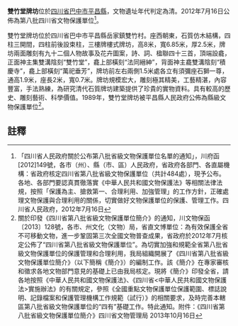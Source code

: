 {{msg:四川省文物保護單位
|名稱 = 雙竹堂牌坊
|編號 = 268
|圖片 = 
|級別 = S8
|分類 = 
|時代 = [[清代|清代]]
|地点 = [[四川省|四川省]][[巴中市|巴中市]][[平昌縣|平昌縣]]
|坐標 =
|登錄 = 2012年7月16日
}}
'''雙竹堂牌坊'''位於[[四川省|四川省]][[巴中市|巴中市]][[平昌縣|平昌縣]]，文物遺址年代判定為清。2012年7月16日公佈為第八批四川省文物保護單位<ref>「四川省人民政府關於公布第八批省級文物保護單位名單的通知」，川府函[2012]149號，各市（州）、縣（市、區）人民政府，省政府各部門、各直屬機構：省政府核定四川省第八批省級文物保護單位（共計484處），現予公布。各地、各部門要認真貫徹落實《中華人民共和國文物保護法》等相關法律法規，按照「保護為主、搶救第一、合理利用、加強管理」的工作方針，正確處理文物保護與合理利用的關係，切實做好文物保護單位的保護、管理工作。四川省人民政府，2012年7月16日</ref>。

雙竹堂牌坊位於四川省巴中市平昌縣岳家鎮雙竹村。座西朝東，石質仿木結構，四柱三開間，四柱前後設束柱，三樓牌樓式牌坊，高8米，寬6.85米，厚2.5米，牌坊兩面雕刻有九十二個人物故事及花卉圖案，詩、詞、楹聯四十三首，頂端設龕，正面神主集雙溝陰刻“雙竹堂”，龕上部橫刻“法同縉紳”，背面神主龕雙溝陰刻“積慶寺”，龕上部橫刻“萬祀垂芳”，牌坊前左右兩側1.5米處各立有須彌座石獅一尊，通高1.9米，座長2米，寬0.7米。牌坊規模宏大，雕刻極其精美，工藝精湛，內容豐富，手法熟練，為研究清代石質牌坊建築提供了珍貴的實物資料。具有較高的歷史、雕刻藝術、科學價值。1989年，雙竹堂牌坊被平昌縣人民政府公佈為縣級文物保護單位<ref>關於印發《四川省第八批省級文物保護單位簡介》的通知，川文物保函〔2013〕128號，各市、州文化（文物）局，省直文博單位：為有效保護全省不可移動文物，進一步鞏固第三次全國文物普查成果，省政府於2012年7月核定公佈了“四川省第八批省級文物保護單位”。為切實加強和規範全省第八批省級文物保護單位的保護管理和合理利用，我局組織開展了《四川省第八批省級文物保護單位簡介》（以下簡稱《簡介》）的編制工作。該《簡介》在專家審核和徵求各地文物部門意見的基礎上已由我局核定。現將《簡介》印發全省，請各地按照《中華人民共和國文物保護法》、《四川省<中華人民共和國文物保護法>實施辦法》的有關規定，參照《全國重點文物保護單位保護範圍、標誌說明、記錄檔案和保護管理機構工作規範（試行）》的相關要求，及時完善本轄區第八批省級文物保護單位的“四有”基礎工作。特此通知。附件：《四川省第八批省級文物保護單位簡介》四川省文物管理局  2013年10月16日</ref>。
==註釋==
{{reflist}}